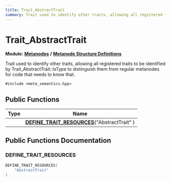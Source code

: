 ```yaml
---
title: Trait_AbstractTrait
summary: Trait used to identify other traits, allowing all registered traits to be identified by Trait_AbstractTrait::IsType to distinguish them from regular metanodes for code that needs to know that. 
---
```


# Trait_AbstractTrait

**Module:** **[Metanodes](../Modules/group__api__metanodes.mdx)** **/** **[Metanode Structure Definitions](../Modules/group__api__metadefs.mdx)**

Trait used to identify other traits, allowing all registered traits to be identified by Trait_AbstractTrait::IsType to distinguish them from regular metanodes for code that needs to know that. 

`#include <meta_semantics.hpp>`

## Public Functions

| Type           | Name           |
| -------------- | -------------- |
| | **[DEFINE_TRAIT_RESOURCES](../Classes/struct_trait___abstract_trait.mdx#define-trait-resources)**("AbstractTrait" ) |

## Public Functions Documentation

### DEFINE_TRAIT_RESOURCES

```cpp
DEFINE_TRAIT_RESOURCES(
    "AbstractTrait" 
)
```
